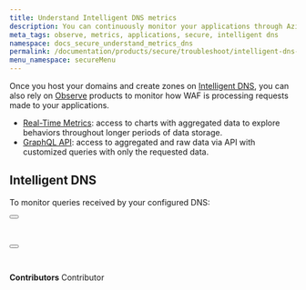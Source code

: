```yaml
---
title: Understand Intelligent DNS metrics
description: You can continuously monitor your applications through Azion Observe products.
meta_tags: observe, metrics, applications, secure, intelligent dns
namespace: docs_secure_understand_metrics_dns
permalink: /documentation/products/secure/troubleshoot/intelligent-dns-understand-metrics/
menu_namespace: secureMenu
---
```



Once you host your domains and create zones on [Intelligent DNS](/en/documentation/products/guides/secure/intelligent-dns-configure-main-settings/), you can also rely on [Observe](/en/documentation/products/observe/) products to monitor how WAF is processing requests made to your applications.

- [Real-Time Metrics](/en/documentation/products/observe/real-time-metrics/): access to charts with aggregated data to explore behaviors throughout longer periods of data storage.
- [GraphQL API](/en/documentation/devtools/graphql-api/overview/): access to aggregated and raw data via API with customized queries with only the requested data.

## Intelligent DNS

To monitor queries received by your configured DNS:

<Button href="/en/documentation/products/observe/real-time-metrics/#intelligent-dns" text="view aggregated metrics" variant="secondary"></Button> <br></br>

<Button href="/en/documentation/devtools/graphql-api/features/#datasets" text="query data" variant="secondary"></Button> <br /><br />
---

**Contributors** <ContributorList>Contributor</ContributorList>
